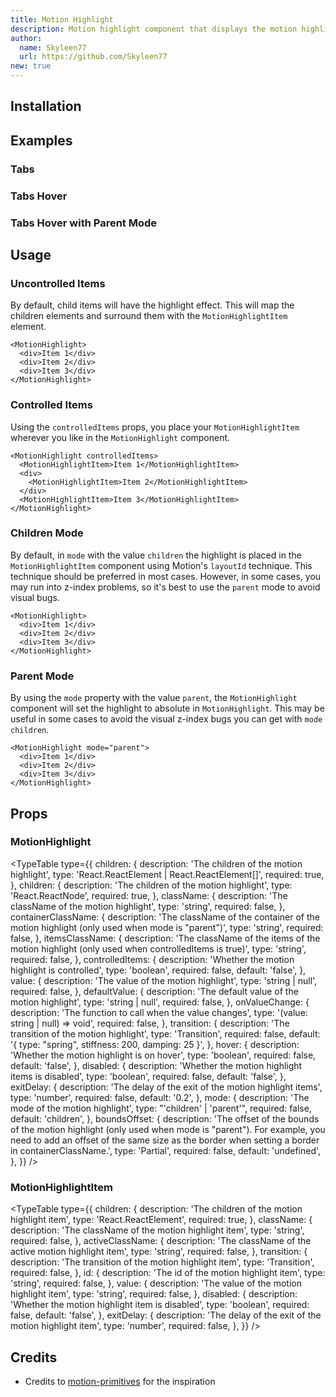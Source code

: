 ```yaml
---
title: Motion Highlight
description: Motion highlight component that displays the motion highlight effect.
author:
  name: Skyleen77
  url: https://github.com/Skyleen77
new: true
---
```


<ComponentPreview name="motion-highlight-cards-hover-demo" />

## Installation

<ComponentInstallation name="motion-highlight" />

## Examples

### Tabs

<ComponentPreview name="motion-highlight-tabs-demo" />

### Tabs Hover

<ComponentPreview name="motion-highlight-tabs-hover-demo" />

### Tabs Hover with Parent Mode

<ComponentPreview name="motion-highlight-tabs-hover-parent-demo" />

## Usage

### Uncontrolled Items

By default, child items will have the highlight effect. This will map the children elements and surround them with the `MotionHighlightItem` element.

```tsx
<MotionHighlight>
  <div>Item 1</div>
  <div>Item 2</div>
  <div>Item 3</div>
</MotionHighlight>
```

### Controlled Items

Using the `controlledItems` props, you place your `MotionHighlightItem` wherever you like in the `MotionHighlight` component.

```tsx
<MotionHighlight controlledItems>
  <MotionHighlightItem>Item 1</MotionHighlightItem>
  <div>
    <MotionHighlightItem>Item 2</MotionHighlightItem>
  </div>
  <MotionHighlightItem>Item 3</MotionHighlightItem>
</MotionHighlight>
```

### Children Mode

By default, in `mode` with the value `children` the highlight is placed in the `MotionHighlightItem` component using Motion's `layoutId` technique. This technique should be preferred in most cases. However, in some cases, you may run into z-index problems, so it's best to use the `parent` mode to avoid visual bugs.

```tsx
<MotionHighlight>
  <div>Item 1</div>
  <div>Item 2</div>
  <div>Item 3</div>
</MotionHighlight>
```

### Parent Mode

By using the `mode` property with the value `parent`, the `MotionHighlight` component will set the highlight to absolute in `MotionHighlight`. This may be useful in some cases to avoid the visual z-index bugs you can get with `mode` `children`.

```tsx
<MotionHighlight mode="parent">
  <div>Item 1</div>
  <div>Item 2</div>
  <div>Item 3</div>
</MotionHighlight>
```

## Props

### MotionHighlight

<TypeTable
  type={{
    children: {
      description: 'The children of the motion highlight',
      type: 'React.ReactElement | React.ReactElement[]',
      required: true,
    },
    children: {
      description: 'The children of the motion highlight',
      type: 'React.ReactNode',
      required: true,
    },
    className: {
      description: 'The className of the motion highlight',
      type: 'string',
      required: false,
    },
    containerClassName: {
      description:
        'The className of the container of the motion highlight (only used when mode is "parent")',
      type: 'string',
      required: false,
    },
    itemsClassName: {
      description:
        'The className of the items of the motion highlight (only used when controlledItems is true)',
      type: 'string',
      required: false,
    },
    controlledItems: {
      description: 'Whether the motion highlight is controlled',
      type: 'boolean',
      required: false,
      default: 'false',
    },
    value: {
      description: 'The value of the motion highlight',
      type: 'string | null',
      required: false,
    },
    defaultValue: {
      description: 'The default value of the motion highlight',
      type: 'string | null',
      required: false,
    },
    onValueChange: {
      description: 'The function to call when the value changes',
      type: '(value: string | null) => void',
      required: false,
    },
    transition: {
      description: 'The transition of the motion highlight',
      type: 'Transition',
      required: false,
      default: '{ type: "spring", stiffness: 200, damping: 25 }',
    },
    hover: {
      description: 'Whether the motion highlight is on hover',
      type: 'boolean',
      required: false,
      default: 'false',
    },
    disabled: {
      description: 'Whether the motion highlight items is disabled',
      type: 'boolean',
      required: false,
      default: 'false',
    },
    exitDelay: {
      description: 'The delay of the exit of the motion highlight items',
      type: 'number',
      required: false,
      default: '0.2',
    },
    mode: {
      description: 'The mode of the motion highlight',
      type: "'children' | 'parent'",
      required: false,
      default: 'children',
    },
    boundsOffset: {
      description:
        'The offset of the bounds of the motion highlight (only used when mode is "parent"). For example, you need to add an offset of the same size as the border when setting a border in containerClassName.',
      type: 'Partial<Bounds>',
      required: false,
      default: 'undefined',
    },
  }}
/>

### MotionHighlightItem

<TypeTable
  type={{
    children: {
      description: 'The children of the motion highlight item',
      type: 'React.ReactElement',
      required: true,
    },
    className: {
      description: 'The className of the motion highlight item',
      type: 'string',
      required: false,
    },
    activeClassName: {
      description: 'The className of the active motion highlight item',
      type: 'string',
      required: false,
    },
    transition: {
      description: 'The transition of the motion highlight item',
      type: 'Transition',
      required: false,
    },
    id: {
      description: 'The id of the motion highlight item',
      type: 'string',
      required: false,
    },
    value: {
      description: 'The value of the motion highlight item',
      type: 'string',
      required: false,
    },
    disabled: {
      description: 'Whether the motion highlight item is disabled',
      type: 'boolean',
      required: false,
      default: 'false',
    },
    exitDelay: {
      description: 'The delay of the exit of the motion highlight item',
      type: 'number',
      required: false,
    },
  }}
/>

## Credits

- Credits to [motion-primitives](https://motion-primitives.com/docs/animated-background) for the inspiration
